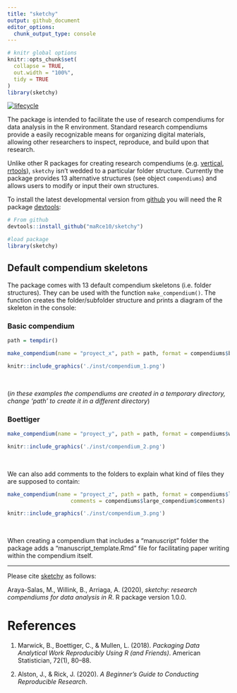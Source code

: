 ```yaml
---
title: "sketchy"
output: github_document
editor_options: 
  chunk_output_type: console
---
```


<!-- README.md is generated from README.Rmd. Please edit that file -->

```r

# knitr global options
knitr::opts_chunk$set(
  collapse = TRUE,
  out.width = "100%",
  tidy = TRUE
)
library(sketchy)
```

<!-- [![CRAN\_Status\_Badge](http://www.r-pkg.org/badges/version/sketchy)](https://cran.r-project.org/package=sketchy) -->
<!-- [![CRAN RStudio mirror downloads](http://cranlogs.r-pkg.org/badges/sketchy)](http://www.r-pkg.org/pkg/sketchy) -->
<!-- [![Total downloads](https://cranlogs.r-pkg.org/badges/grand-total/sketchy?color=blue)](https://r-pkg.org/pkg/sketchy) -->
[![lifecycle](https://img.shields.io/badge/lifecycle-experimental-orange.svg)](https://www.tidyverse.org/lifecycle/#experimental)

The package is intended to facilitate the use of research compendiums for data analysis in the R environment. Standard research compendiums provide a easily recognizable means for organizing digital materials, allowing  other researchers to inspect, reproduce, and build upon that research. 

<!-- Unlike other packages for setting up research compendiums, `sketchy` has very simple functionality. Hence, users can focus on the research project itself rather than on learning how to use a new R package. -->

Unlike other R packages for creating research compendiums (e.g. [vertical](https://github.com/CrumpLab/vertical), [rrtools](https://github.com/benmarwick/rrtools)), `sketchy` isn't  wedded to a particular folder structure. Currently the package provides 13 alternative structures (see object `compendiums`) and allows users to modify or input their own structures.   

To install the latest developmental version from [github](http://github.com/) you will need the R package [devtools](https://cran.r-project.org/package=devtools):

```r

# From github
devtools::install_github("maRce10/sketchy")

#load package
library(sketchy)

```


## Default compendium skeletons

The package comes with 13 default compendium skeletons (i.e. folder structures). They can be used with the function `make_compendium()`. The function creates the folder/subfolder structure and prints a diagram of the skeleton in the console:

### Basic compendium

```r

path = tempdir()

make_compendium(name = "proyect_x", path = path, format = compendiums$basic$skeleton)

```

```r
knitr::include_graphics('./inst/compendium_1.png')
```

&nbsp; 

(*in these examples the compendiums are created in a temporary directory, change 'path' to create it in a different directory*)


### Boettiger

```r

make_compendium(name = "proyect_y", path = path, format = compendiums$wilson$skeleton)

```

```r
knitr::include_graphics('./inst/compendium_2.png')
```

&nbsp; 

We can also add comments to the folders to explain what kind of files they are supposed to contain: 

```r

make_compendium(name = "proyect_z", path = path, format = compendiums$large_compendium$skeleton, 
                    comments = compendiums$large_compendium$comments)

```

```r
knitr::include_graphics('./inst/compendium_3.png')
```

&nbsp; 

When creating a compendium that includes a "manuscript" folder the package adds a "manuscript_template.Rmd" file for facilitating paper writing within the compendium itself.

---

Please cite [sketchy](https://marce10.github.io/sketchy/) as follows:

Araya-Salas, M., Willink, B., Arriaga, A. (2020), *sketchy: research compendiums for data analysis in R*. R package version 1.0.0.


# References

1. Marwick, B., Boettiger, C., & Mullen, L. (2018). *Packaging Data Analytical Work Reproducibly Using R (and Friends)*. American Statistician, 72(1), 80–88.

1. Alston, J., & Rick, J. (2020). *A Beginner’s Guide to Conducting Reproducible Research*. 
